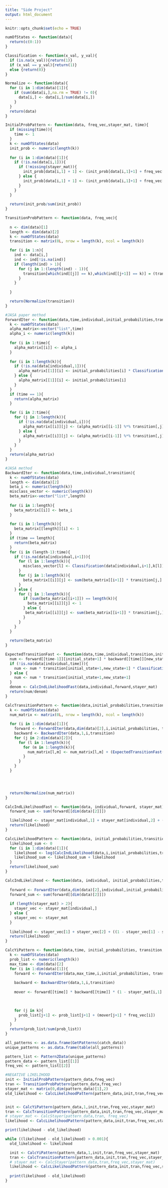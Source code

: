 ```yaml
---
title: "Side Project"
output: html_document
---
```


```r
knitr::opts_chunk$set(echo = TRUE)
```

```r
numOfStates <- function(data){
  return(c(0:1))
}
```

```r
Classification <- function(x_val, y_val){
  if (is.na(x_val)){return(1)}
  if (x_val == y_val){return(1)}
  else {return(0)}
}
```

```r
Normalize <- function(data){
  for (i in 1:dim(data)[1]){
    if (sum(data[i,],na.rm = TRUE) != 0){
      data[i,] <- data[i,]/sum(data[i,])
    }
  }
  return(data)
}
```



```r
InitialProbPattern <- function(data, freq_vec,stayer_mat, time){
  if (missing(time)){
    time <- 1
  }
  k <- numOfStates(data)
  init_prob <- numeric(length(k))
  
  for (i in 1:dim(data)[1]){
    if (!is.na(data[i,1])){
      if (!missing(stayer_mat)){
        init_prob[data[i,1] + 1] <- (init_prob[data[i,1]+1] + freq_vec[i]) * (1 - stayer_mat[[i]])
      } else {
        init_prob[data[i,1] + 1] <- (init_prob[data[i,1]+1] + freq_vec[i])
      }
    }
  }
  
  return(init_prob/sum(init_prob))
}
```

```r
TransitionProbPattern <- function(data, freq_vec){
  
  n <- dim(data)[1]
  length <- dim(data)[2]
  k <- numOfStates(data)
  transition <- matrix(0L, nrow = length(k), ncol = length(k))

  for (i in 1:n){
    ind <- data[i,]
    ind <- ind[!is.na(ind)]
    if (length(ind) > 1){
      for (j in 1:(length(ind) - 1)){
        transition[which(ind[[j]] == k),which(ind[[j+1]] == k)] = (transition[which(ind[[j]] == k),which(ind[[j+1]] == k)] + freq_vec[i])
      }
    }
      
  }

  return(Normalize(transition))
}

```

```r
#JASA paper method 
ForwardIter <- function(data,time,individual,initial_probabilities,transition){
  k <- numOfStates(data)
  alpha_matrix<-vector("list",time)
  alpha_i <- numeric(length(k))
  
  for (i in 1:time){
    alpha_matrix[[i]] <- alpha_i
  }
  
  for (i in 1:length(k)){
    if (!is.na(data[individual,1])){
      alpha_matrix[[1]][i] <- initial_probabilities[i] * Classification(data[individual,1], k[i])
    } else {
      alpha_matrix[[1]][i] <- initial_probabilities[i]
    }
  }
  if (time == 1){
    return(alpha_matrix)
  }

  for (i in 2:time){
    for (j in 1:length(k)){
      if (!is.na(data[individual,i])){
        alpha_matrix[[i]][j] <- (alpha_matrix[[i-1]] %*% transition[,j]) * Classification(data[individual,i], k[j])
      } else {
        alpha_matrix[[i]][j] <- (alpha_matrix[[i-1]] %*% transition[,j])
      }
    }
  }
  return(alpha_matrix)
}
```


```r
#JASA method 
BackwardIter <- function(data,time,individual,transition){
  k <- numOfStates(data)
  length <- dim(data)[2]
  beta_i <- numeric(length(k))
  misclass_vector <- numeric(length(k))
  beta_matrix<-vector("list",length)
  
  for (i in 1:length){
    beta_matrix[[i]] <- beta_i
  }
  
  for (i in 1:length(k)){
    beta_matrix[[length]][i] <- 1
  }
  if (time == length){
    return(beta_matrix)
  }
  for (i in (length-1):time){
    if (!is.na(data[individual,i+1])){
      for (l in 1:length(k)){
        misclass_vector[l] <- Classification(data[individual,i+1],k[l])
      }
      for (j in 1:length(k)){
        beta_matrix[[i]][j] <- sum(beta_matrix[[i+1]] * transition[j,] * misclass_vector,na.rm = TRUE)
      }
    } else {
      for (j in 1:length(k)){
        if (sum(beta_matrix[[i+1]]) == length(k)){
          beta_matrix[[i]][j] <- 1
        } else {
         beta_matrix[[i]][j] <- sum(beta_matrix[[i+1]] * transition[j,]) 
        }
      }
    }
  }
  
  return(beta_matrix)
}
```


```r
ExpectedTransitionFast <- function(data,time,individual,transition,initial_state,new_state,forward,backward,stayer_mat){
  num <- forward[[time-1]][initial_state+1] * backward[[time]][new_state+1] * (1 - stayer_mat[individual,1] - stayer_mat[individual,2])
  if (!is.na(data[individual,time])){
    num <- num * transition[initial_state+1,new_state+1] * Classification(data[individual,time],new_state)
  } else {
    num <- num * transition[initial_state+1,new_state+1]
  }
  denom <- CalcIndLikelihoodFast(data,individual,forward,stayer_mat)
  return(num/denom)
}
```

```r
CalcTransitionPattern <- function(data,initial_probabilities,transition, freq_vec, stayer_mat){
  k <- numOfStates(data)
  num_matrix <- matrix(0L, nrow = length(k), ncol = length(k))
  
  for (i in 1:dim(data)[1]){
    forward <- ForwardIter(data,dim(data)[2],i,initial_probabilities, transition)
    backward <- BackwardIter(data,1,i,transition)
    for (j in 2:dim(data)[2]){
      for (l in 1:length(k)){
        for (m in 1:length(k)){
          num_matrix[l,m] <- num_matrix[l,m] + (ExpectedTransitionFast(data,j,i,transition,k[l],k[m],forward,backward,stayer_mat) * freq_vec[i])
        }
      }
    }
  }
  



  return(Normalize(num_matrix))
}
```

```r
CalcIndLikelihoodFast <- function(data, individual,forward, stayer_mat){
  forward_sum <- sum(forward[[dim(data)[2]]])

  likelihood <- stayer_mat[individual,1] + stayer_mat[individual,2] + ((1 - stayer_mat[individual,1] - stayer_mat[individual,2]) * forward_sum) 
  return(likelihood)
}
```


```r
CalcLikelihoodPattern <- function(data, initial_probabilities,transition, freq_vec, stayer_mat){
  likelihood_sum <- 0
  for (i in 1:dim(data)[1]){
    likelihood <- log(CalcIndLikelihood(data,i,initial_probabilities,transition,stayer_mat)) * freq_vec[i]
    likelihood_sum <- likelihood_sum + likelihood
  }
  return(likelihood_sum)
}
```


```r
CalcIndLikelihood <- function(data, individual, initial_probabilities,transition, stayer_mat){
  
  forward <- ForwardIter(data,dim(data)[2],individual,initial_probabilities,transition)
  forward_sum <- sum(forward[[dim(data)[2]]])
  
  if (length(stayer_mat) > 2){
    stayer_vec <- stayer_mat[individual,]
  } else {
    stayer_vec <- stayer_mat 
  }
  
  likelihood <- stayer_vec[1] + stayer_vec[2] + ((1 - stayer_vec[1] - stayer_vec[2]) * forward_sum)
  return(likelihood)
}
```

```r
CalcYiPattern <- function(data,time, initial_probabilities, transition, freq_vec,stayer_mat){
  k <- numOfStates(data)
  prob_list <- numeric(length(k))
  max_time <- dim(data)[2]
  for (i in 1:dim(data)[1]){
    forward <- ForwardIter(data,max_time,i,initial_probabilities, transition)
   
    backward <- BackwardIter(data,1,i,transition)
    
    mover <- forward[[time]] * backward[[time]] * (1 - stayer_mat[i,1] - stayer_mat[i,2])  / CalcIndLikelihoodFast(data,i,forward,stayer_mat)

    
    
    for (j in k){
      prob_list[j+1] <- prob_list[j+1] + (mover[j+1] * freq_vec[i])
    }
  }
  return(prob_list/sum(prob_list))
} 
```

```r
all_patterns <- as.data.frame(GetPatterns(catch_data))
unique_patterns <- as.data.frame(table(all_patterns))

pattern_list <- Pattern2Data(unique_patterns)
pattern_data <- pattern_list[[1]]
freq_vec <- pattern_list[[2]]

```

```r
#NEGATIVE LIKELIHOOD 
init <- InitialProbPattern(pattern_data,freq_vec)
tran <- TransitionProbPattern(pattern_data,freq_vec)
stayer_mat <- matrix(0,dim(pattern_data)[1],2)
old_likelihood <- CalcLikelihoodPattern(pattern_data,init,tran,freq_vec,stayer_mat)


init <- CalcYiPattern(pattern_data,1,init,tran,freq_vec,stayer_mat)
tran <- CalcTransitionPattern(pattern_data,init,tran,freq_vec,stayer_mat)
# stayer_mat <- CalcStayer(pattern_data,tran, freq_vec)
likelihood <- CalcLikelihoodPattern(pattern_data,init,tran,freq_vec,stayer_mat)

print(likelihood - old_likelihood)

while ((likelihood - old_likelihood) > 0.001){
  old_likelihood <- likelihood

  init <- CalcYiPattern(pattern_data,1,init,tran,freq_vec,stayer_mat)
  tran <- CalcTransitionPattern(pattern_data,init,tran,freq_vec,stayer_mat)
  # stayer_mat <- CalcStayer(pattern_data,tran,freq_vec,stayer_mat)
  likelihood <- CalcLikelihoodPattern(pattern_data,init,tran,freq_vec,stayer_mat)
  
  print(likelihood - old_likelihood)
}
```
